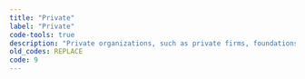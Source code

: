 ```yaml
---
title: "Private"
label: "Private"
code-tools: true
description: "Private organizations, such as private firms, foundations, associations, individuals"
old_codes: REPLACE
code: 9
---
```

